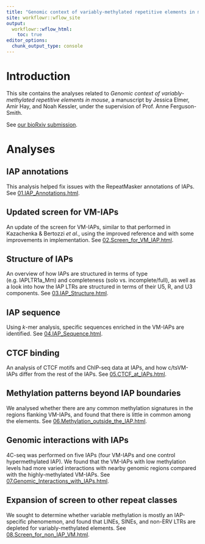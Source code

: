 ```yaml
---
title: "Genomic context of variably-methylated repetitive elements in mouse"
site: workflowr::wflow_site
output:
  workflowr::wflow_html:
    toc: true
editor_options:
  chunk_output_type: console
---
```


# Introduction

This site contains the analyses related to _Genomic context of variably-methylated repetitive elements in mouse_, a manuscript by Jessica Elmer, Amir Hay, and Noah Kessler, under the supervision of Prof. Anne Ferguson-Smith.

See [our bioRxiv submission](https://www.biorxiv.org/content/10.1101/2020.10.21.349217v1).

# Analyses

## IAP annotations

This analysis helped fix issues with the RepeatMasker annotations of IAPs.
See [01.IAP_Annotations.html](01.IAP_Annotations.html).

## Updated screen for VM-IAPs

An update of the screen for VM-IAPs, similar to that performed in Kazachenka & Bertozzi _et al_., using the improved reference and with some improvements in implementation.
See [02.Screen_for_VM_IAP.html](02.Screen_for_VM_IAP.html).

## Structure of IAPs

An overview of how IAPs are structured in terms of type (e.g. IAPLTR1a_Mm) and completeness (solo vs. incomplete/full), as well as a look into how the IAP LTRs are structured in terms of their U5, R, and U3 components.
See [03.IAP_Structure.html](03.IAP_Structure.html).

## IAP sequence

Using _k_-mer analysis, specific sequences enriched in the VM-IAPs are identified.
See [04.IAP_Sequence.html](04.IAP_Sequence.html).

## CTCF binding

An analysis of CTCF motifs and ChIP-seq data at IAPs, and how c/tsVM-IAPs differ from the rest of the IAPs.
See [05.CTCF_at_IAPs.html](05.CTCF_at_IAPs.html).

## Methylation patterns beyond IAP boundaries

We analysed whether there are any common methylation signatures in the regions flanking VM-IAPs, and found that there is little in common among the elements.
See [06.Methylation_outside_the_IAP.html](06.Methylation_outside_the_IAP.html).

## Genomic interactions with IAPs

4C-seq was performed on five IAPs (four VM-IAPs and one control hypermethylated IAP).
We found that the VM-IAPs with low methylation levels had more varied interactions with nearby genomic regions compared with the highly-methylated VM-IAPs.
See [07.Genomic_Interactions_with_IAPs.html](07.Genomic_Interactions_with_IAPs.html).

## Expansion of screen to other repeat classes

We sought to determine whether variable methylation is mostly an IAP-specific phenomemon, and found that LINEs, SINEs, and non-ERV LTRs are depleted for variably-methylated elements.
See [08.Screen_for_non_IAP_VM.html](08.Screen_for_non_IAP_VM.html).

